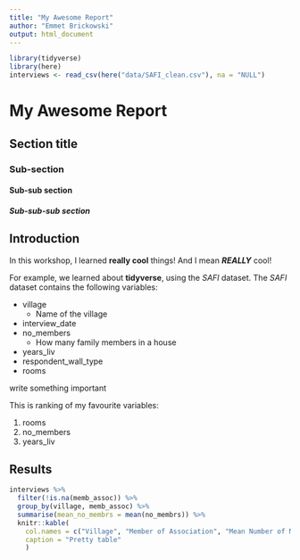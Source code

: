 ```yaml
---
title: "My Awesome Report"
author: "Emmet Brickowski"
output: html_document
---
```


```r
library(tidyverse)
library(here)
interviews <- read_csv(here("data/SAFI_clean.csv"), na = "NULL")
```


# My Awesome Report
## Section title
### Sub-section
#### Sub-sub section
##### Sub-sub-sub section

## Introduction

In this workshop, I learned **really cool** things! And I mean ***REALLY*** cool!

For example, we learned about **tidyverse**, using the *SAFI* dataset. The *SAFI*
dataset contains the following variables:

- village
  + Name of the village
- interview_date
- no_members
  + How many family members in a house
- years_liv
- respondent_wall_type
- rooms

<!-- this is a comment -->

write something important

This is ranking of my favourite variables:

1. rooms
2. no_members
3. years_liv

## Results

```r
interviews %>%
  filter(!is.na(memb_assoc)) %>% 
  group_by(village, memb_assoc) %>% 
  summarise(mean_no_membrs = mean(no_membrs)) %>%
  knitr::kable(
    col.names = c("Village", "Member of Association", "Mean Number of Members"),
    caption = "Pretty table"
    )
```






